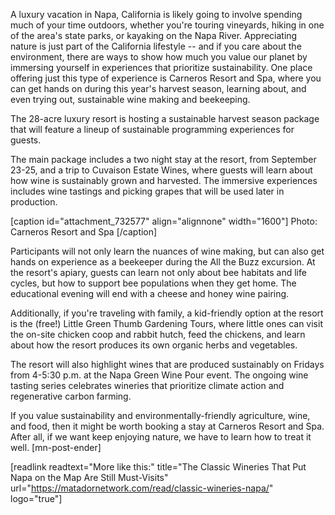 A luxury vacation in Napa, California is likely going to involve spending much of your time outdoors, whether you're touring vineyards, hiking in one of the area's state parks, or kayaking on the Napa River. Appreciating nature is just part of the California lifestyle -- and if you care about the environment, there are ways to show how much you value our planet by immersing yourself in experiences that prioritize sustainability. One place offering just this type of experience is Carneros Resort and Spa, where you can get hands on during this year's harvest season, learning about, and even trying out, sustainable wine making and beekeeping.  

The 28-acre luxury resort is hosting a sustainable harvest season package that will feature a lineup of sustainable programming experiences for guests. 

The main package includes a two night stay at the resort, from September 23-25, and a trip to Cuvaison Estate Wines, where guests will learn about how wine is sustainably grown and harvested. The immersive experiences includes wine tastings and picking grapes that will be used later in production. 

[caption id="attachment_732577" align="alignnone" width="1600"] Photo: Carneros Resort and Spa [/caption]

Participants will not only learn the nuances of wine making, but can also get hands on experience as a beekeeper during the All the Buzz excursion. At the resort's apiary, guests can learn not only about bee habitats and life cycles, but how to support bee populations when they get home. The educational evening will end with a cheese and honey wine pairing. 

Additionally, if you're traveling with family, a kid-friendly option at the resort is the (free!) Little Green Thumb Gardening Tours, where little ones can visit the on-site chicken coop and rabbit hutch, feed the chickens, and learn about how the resort produces its own organic  herbs and vegetables.

The resort will also highlight wines that are produced sustainably on Fridays from 4-5:30 p.m. at the Napa Green Wine Pour event. The ongoing wine tasting series celebrates wineries that prioritize climate action and regenerative carbon farming.

If you value sustainability and environmentally-friendly agriculture, wine, and food, then it might be worth booking a stay at Carneros Resort and Spa. After all, if we want keep enjoying nature, we have to learn how to treat it well. [mn-post-ender] 

[readlink readtext="More like this:" title="The Classic Wineries That Put Napa on the Map Are Still Must-Visits"  url="https://matadornetwork.com/read/classic-wineries-napa/" logo="true"]